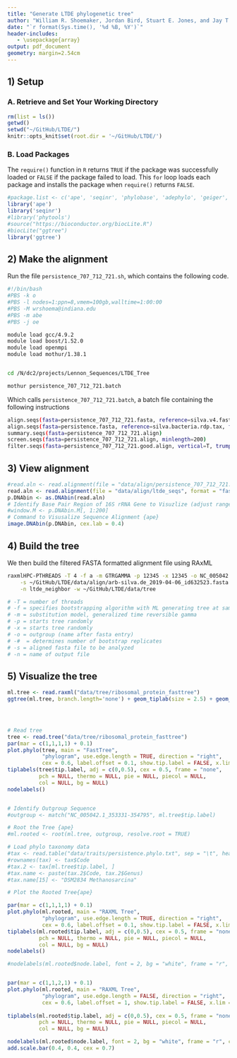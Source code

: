 ```yaml
---
title: "Generate LTDE phylogenetic tree"
author: "William R. Shoemaker, Jordan Bird, Stuart E. Jones, and Jay T. Lennon"
date: "`r format(Sys.time(), '%d %B, %Y')`"
header-includes:
   - \usepackage{array}
output: pdf_document
geometry: margin=2.54cm
---
```



## 1) Setup

### A. Retrieve and Set Your Working Directory

```r
rm(list = ls())
getwd()
setwd("~/GitHub/LTDE/")
knitr::opts_knit$set(root.dir = '~/GitHub/LTDE/')
```


### B. Load Packages 

The `require()` function in `R` returns `TRUE` if the package was successfully loaded or `FALSE` if the package failed to load. 
This `for` loop loads each package and installs the package when `require()` returns `FALSE`.

```r
#package.list <- c('ape', 'seqinr', 'phylobase', 'adephylo', 'geiger', 'picante', 'stats', 'RColorBrewer', #'caper', 'phylolm', 'pmc', 'ggplot2', 'tidyr', 'dplyr', 'phangorn', 'pander', 'phytools', 'psych') 
library('ape')
library('seqinr')
#library('phytools')
#source("https://bioconductor.org/biocLite.R")
#biocLite("ggtree")
library('ggtree')
```


## 2) Make the alignment


Run the file `persistence_707_712_721.sh`, which contains the following code.

```bash
#!/bin/bash
#PBS -k o
#PBS -l nodes=1:ppn=8,vmem=100gb,walltime=1:00:00
#PBS -M wrshoema@indiana.edu
#PBS -m abe
#PBS -j oe

module load gcc/4.9.2
module load boost/1.52.0
module load openmpi
module load mothur/1.38.1


cd /N/dc2/projects/Lennon_Sequences/LTDE_Tree

mothur persistence_707_712_721.batch
```

Which calls `persistence_707_712_721.batch`, a batch file containing the following instructions

```bash
align.seqs(fasta=persistence_707_712_721.fasta, reference=silva.v4.fasta, flip=T, processors=4)
align.seqs(fasta=persistence.fasta, reference=silva.bacteria.rdp.tax, flip=T, processors=4)
summary.seqs(fasta=persistence_707_712_721.align)
screen.seqs(fasta=persistence_707_712_721.align, minlength=200)
filter.seqs(fasta=persistence_707_712_721.good.align, vertical=T, trump=.)
```


## 3) View alignment


```r
#read.aln <- read.alignment(file = "data/align/persistence_707_712_721.good.filter.fasta", format = "fasta") 
read.aln <- read.alignment(file = "data/align/ltde_seqs", format = "fasta") 
p.DNAbin <- as.DNAbin(read.aln) 
# Identify Base Pair Region of 16S rRNA Gene to Visuzlize (adjust range)
#window.M <- p.DNAbin.M[, 1:200] 
# Command to Visusalize Sequence Alignment {ape}
image.DNAbin(p.DNAbin, cex.lab = 0.4) 

```


## 4) Build the tree

We then build the filtered FASTA formatted alignment file using RAxML

```bash
raxmlHPC-PTHREADS -T 4 -f a -m GTRGAMMA -p 12345 -x 12345 -o NC_005042.1.353331-354795 -# autoMRE \
    -s ~/GitHub/LTDE/data/align/arb-silva.de_2019-04-06_id632523.fasta \
    -n ltde_neighbor -w ~/GitHub/LTDE/data/tree

# -T = number of threads
# -f = specifies bootstrapping algorithm with ML generating tree at same time
# -m = substitution model, generalized time reversible gamma
# -p = starts tree randomly
# -x = starts tree randomly
# -o = outgroup (name after fasta entry)
# -#  = determines number of bootstrap replicates
# -s = aligned fasta file to be analyzed
# -n = name of output file
```


## 5) Visualize the tree

```r

ml.tree <- read.raxml("data/tree/ribosomal_protein_fasttree")
ggtree(ml.tree, branch.length='none') + geom_tiplab(size = 2.5) + geom_label2(aes(label = bootstrap), size=2.5, label.size = 0.1, label.padding= unit(0.1, "lines")) + geom_rootpoint() + ggplot2::xlim(0, 10)




# Read tree
tree <- read.tree("data/tree/ribosomal_protein_fasttree")
par(mar = c(1,1,1,1) + 0.1)
plot.phylo(tree, main = "FastTree", 
           "phylogram", use.edge.length = TRUE, direction = "right",
           cex = 0.6, label.offset = 0.1, show.tip.label = FALSE, x.lim = 3)
tiplabels(tree$tip.label, adj = c(0,0.5), cex = 0.5, frame = "none",
          pch = NULL, thermo = NULL, pie = NULL, piecol = NULL,
          col = NULL, bg = NULL)
nodelabels()


# Identify Outgroup Sequence
#outgroup <- match("NC_005042.1_353331-354795", ml.tree$tip.label)

# Root the Tree {ape}
#ml.rooted <- root(ml.tree, outgroup, resolve.root = TRUE)

# Load phylo taxonomy data
#tax <- read.table("data/traits/persistence.phylo.txt", sep = "\t", header = TRUE)
#rownames(tax) <- tax$Code
#tax.2 <- tax[ml.tree$tip.label, ]
#tax.name <- paste(tax.2$Code, tax.2$Genus)
#tax.name[15] <- "DSM2834 Methanosarcina"

# Plot the Rooted Tree{ape}

par(mar = c(1,1,1,1) + 0.1)
plot.phylo(ml.rooted, main = "RAXML Tree", 
           "phylogram", use.edge.length = TRUE, direction = "right",
           cex = 0.6, label.offset = 0.1, show.tip.label = FALSE, x.lim = 3)
tiplabels(ml.rooted$tip.label, adj = c(0,0.5), cex = 0.5, frame = "none",
          pch = NULL, thermo = NULL, pie = NULL, piecol = NULL,
          col = NULL, bg = NULL)
nodelabels()

#nodelabels(ml.rooted$node.label, font = 2, bg = "white", frame = "r", cex = 0.5)


par(mar = c(1,1,2,1) + 0.1)
plot.phylo(ml.rooted, main = "RAXML Tree", 
           "phylogram", use.edge.length = FALSE, direction = "right",
           cex = 0.6, label.offset = 1, show.tip.label = FALSE, x.lim = 30)
           
tiplabels(ml.rooted$tip.label, adj = c(0,0.5), cex = 0.5, frame = "none",
          pch = NULL, thermo = NULL, pie = NULL, piecol = NULL,
          col = NULL, bg = NULL)

nodelabels(ml.rooted$node.label, font = 2, bg = "white", frame = "r", cex = 0.5)
add.scale.bar(0.4, 0.4, cex = 0.7)
```





